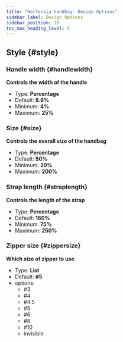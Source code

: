 ```yaml
---
title: "Hortensia handbag: Design Options"
sidebar_label: Design Options
sidebar_position: 10
toc_max_heading_level: 5
---
```



## Style {#style}
### Handle width {#handlewidth}

**Controls the width of the handle**
- Type: **Percentage**
- Default: **8.6%**
- Minimum: **4%**
- Maximum: **25%**

<Handlewidth />

### Size {#size}

**Controls the overall size of the handbag**
- Type: **Percentage**
- Default: **50%**
- Minimum: **20%**
- Maximum: **200%**

<Size />

### Strap length {#straplength}

**Controls the length of the strap**
- Type: **Percentage**
- Default: **160%**
- Minimum: **75%**
- Maximum: **250%**

<Straplength />

### Zipper size {#zippersize}

**Which size of zipper to use**
- Type: **List**
- Default: **#5**
- options:
  - #3
  - #4
  - #4.5
  - #5
  - #6
  - #8
  - #10
  - invisible

<Zippersize />
